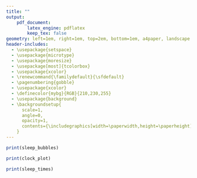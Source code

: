 ```yaml
---
title: ""
output:
    pdf_document:
        latex_engine: pdflatex
        keep_tex: false
geometry: left=1em, right=1em, top=2em, bottom=1em, a4paper, landscape
header-includes:
  - \usepackage{setspace}
  - \usepackage{microtype}
  - \usepackage{moresize}
  - \usepackage[most]{tcolorbox}
  - \usepackage{xcolor}
  - \renewcommand{\familydefault}{\sfdefault}
  - \pagenumbering{gobble}
  - \usepackage{xcolor}
  - \definecolor{mybg}{RGB}{210,230,255}
  - \usepackage{background}
  - \backgroundsetup{
      scale=1,
      angle=0,
      opacity=1,
      contents={\includegraphics[width=\paperwidth,height=\paperheight]{../resources/Sleep_report_background.png}}
    }
---
```


```{=latex}
\noindent
\color{white}
\begin{minipage}[t]{0.32\textwidth}
  \begin{tcolorbox}[standard jigsaw, height=0.45\textheight, valign=center, arc=12pt, opacityback=0.5, boxrule=0pt]
    \large
    \begin{center}
      \Large\textbf{Sleep Monitoring}
    \end{center}
    \vspace*{0.02\textheight}
      Your sleep was monitored using a Somnofy device. The device uses radar technology to detect your movements and breathing patterns during sleep. This was used to record:
      \begin{itemize}
        \item When you fell asleep and woke up
        \item How long you slept
        \item Your sleep efficiency (the percentage of time you spent asleep while in bed)
      \end{itemize}
      \vspace*{0.02\textheight}
      \begin{center}
        \includegraphics[width=0.2\textwidth]{../resources/Somnofy_device.png}
      \end{center}
  \end{tcolorbox}
  \vfill
  \begin{tcolorbox}[standard jigsaw, height=0.45\textheight, valign=top, arc=12pt, opacityback=0.5, boxrule=0pt]
    \large
    \begin{center}
      \Large\textbf{Sleep Duration}
    \end{center}
```
```r
print(sleep_bubbles)
```
```{=latex}
  \end{tcolorbox}
\end{minipage}%
\hfill
\begin{minipage}[t]{0.33\textwidth}
  \centering
  \vspace*{-0.4\textheight}
  {\HUGE \textls[150]{Ambient-BD}}\\
  \vspace*{0.02\textheight}
  {\HUGE \textls[150]{Sleep Report}}\\
  \vspace*{0.04\textheight}
  {\Large `r paste0("\\texttt{", dates[1], "}")` to `r paste0("\\texttt{", dates[2], "}")`}

  \vspace*{0.04\textheight}
```
```r
print(clock_plot)
```
```{=latex}
\end{minipage}%
\hfill
\begin{minipage}[t]{0.32\textwidth}
\begin{tcolorbox}[standard jigsaw, height=0.45\textheight, valign=center, arc=12pt, opacityback=0, boxrule=0pt, left=0pt, right=0pt, top=0pt, bottom=0pt]
  \begin{tabular}{@{}p{0.48\textwidth}@{\hspace{0.02\textwidth}}p{0.48\textwidth}@{}}
    \begin{tcolorbox}[standard jigsaw, height=0.21\textheight, arc=8pt, opacityback=0.5, boxrule=0pt, colback=white]
      \large
      \begin{center}
        \includegraphics[width=0.6\textwidth]{../resources/Person_brooding.png}\\
        \textbf{Time to fall asleep}\\
        `r paste0("\\texttt{", stats$time_to_fall_asleep, "}")` minutes
      \end{center}
    \end{tcolorbox} &
    \begin{tcolorbox}[standard jigsaw, height=0.21\textheight, arc=8pt, opacityback=0.5, boxrule=0pt, colback=white]
      \large
      \begin{center}
        \vspace*{0.035\textheight}
        \includegraphics[width=0.6\textwidth]{../resources/Person_sleeping.png}\\
        \textbf{Sleep efficiency}\\
        `r paste0("\\texttt{", stats$sleep_efficiency, "}")`\%
      \end{center}
    \end{tcolorbox} \\
    \begin{tcolorbox}[standard jigsaw, height=0.21\textheight, arc=8pt, opacityback=0.5, boxrule=0pt, colback=white]
      \large
      \begin{center}
        \includegraphics[width=\textwidth]{../resources/`r stats$chronotype_image`}\\
        \textbf{Chronotype}\\
        `r stats$chronotype`
      \end{center}
    \end{tcolorbox} &
    \begin{tcolorbox}[standard jigsaw, height=0.21\textheight, arc=8pt, opacityback=0.5, boxrule=0pt, colback=white]
      \large
      \begin{center}
        \vspace*{0.03\textheight}
        \includegraphics[width=0.5\textwidth]{../resources/Clock.png}\\
        \vspace*{0.015\textheight}
        \textbf{Sleep regularity}\\
        `r paste0("\\texttt{", stats$sleep_regularity, "/100}")`
      \end{center}
    \end{tcolorbox}
  \end{tabular}
  \end{tcolorbox}
  \vfill
  \begin{tcolorbox}[standard jigsaw, height=0.45\textheight, valign=top, arc=12pt, opacityback=0.5, boxrule=0pt]
    \large
    \begin{center}
      \Large\textbf{Sleep and Wakeup times}
    \end{center}
```
```r
print(sleep_times)
```
```{=latex}
  \end{tcolorbox}
\end{minipage}
\vspace*{0.01\textheight}
\begin{flushleft}
  \small
  Chronotype image credit: `r stats$chronotype_credit`\\
  The data presented in this report is solely for personal information, and is not a medical assessment of any sleep disorders.
\end{flushleft}

\vfill
\clearpage

\noindent
\begin{spacing}{2}
\color{white}
\large
\begin{tcolorbox}[standard jigsaw, height=0.95\textheight, valign=top, arc=12pt, opacityback=0.5, boxrule=0pt]
  \vspace*{0.02\textheight}
  \begin{center}
    \huge\textbf{Glossary}
  \end{center}
  \vspace*{0.04\textheight}
  \textbf{Chronotype} - A person's natural inclination with regard to the timing of sleep and activity periods. Here, we have classified chronotypes into two categories: morning larks (who are more active in the morning) and evening owls (who are more active in the evening).\\
  \textbf{Sleep duration} - The number of hours slept each night, not counting time spent awake in bed.\\
  \textbf{Sleep efficiency} - The percentage of time spent asleep while in bed.\\
  \textbf{Sleep regularity} - A measure of how consistent your sleep and wake times are, on a scale from 0 to 100.\\
  \textbf{Somnofy} - A device that uses radar technology to monitor sleep patterns, including movements and breathing.\\
  \textbf{Time to fall asleep} - The average time between getting into bed and falling asleep.\\
\end{tcolorbox}
\end{spacing}
```
